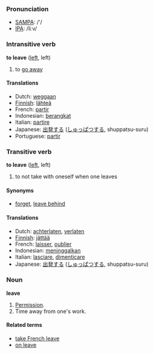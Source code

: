 === Pronunciation ===
*[[w:SAMPA|SAMPA]]: /'/
*[[w:IPA|IPA]]: /liːv/

=== Intransitive verb ===
'''to leave''' ([[left]], left)

# to [[go away]]

==== Translations ====
*Dutch: [[weggaan]]
*[[Finnish]]: [[lähteä]]
*French: [[partir]]
*Indonesian: [[angkat|berangkat]]
*Italian: [[partire]]
*Japanese: [[出発]]する ([[しゅっぱつ]]する, shuppatsu-suru)
*Portuguese: [[partir]]

=== Transitive verb ===
'''to leave''' ([[left]], left)

# to not take with oneself when one leaves

====Synonyms====
*[[forget]], [[leave behind]]

====Translations====
*Dutch: [[achterlaten]], [[verlaten]]
*[[Finnish]]: [[jättää]]
*French: [[laisser]], [[oublier]]
*Indonesian: [[tinggal|meninggalkan]]
*Italian: [[lasciare]], [[dimenticare]]
*Japanese: [[出発]]する ([[しゅっぱつ]]する, shuppatsu-suru)

===Noun===
'''leave'''

#[[Permission]].
#Time away from one's work.

====Related terms====
*[[take French leave]]
*[[on leave]]